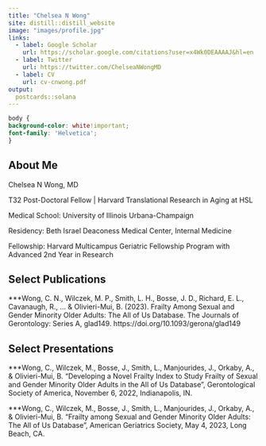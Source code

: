 ```yaml
---
title: "Chelsea N Wong"    
site: distill::distill_website
image: "images/profile.jpg"
links:
  - label: Google Scholar
    url: https://scholar.google.com/citations?user=x4Wk0DEAAAAJ&hl=en
  - label: Twitter
    url: https://twitter.com/ChelseaNWongMD
  - label: CV
    url: cv-cnwong.pdf
output:
  postcards::solana
---
```


```css

body {
background-color: white!important;
font-family: 'Helvetica';
}
```

## About Me

Chelsea N Wong, MD

T32 Post-Doctoral Fellow | Harvard Translational Research in Aging at HSL


Medical School: University of Illinois Urbana-Champaign

Residency: Beth Israel Deaconess Medical Center, Internal Medicine

Fellowship: Harvard Multicampus Geriatric Fellowship Program with Advanced 2nd Year in Research


## Select Publications

***Wong, C. N., Wilczek, M. P., Smith, L. H., Bosse, J. D., Richard, E. L., Cavanaugh, R., ... & Olivieri-Mui, B. (2023). Frailty Among Sexual and Gender Minority Older Adults: The All of Us Database. The Journals of Gerontology: Series A, glad149. https://doi.org/10.1093/gerona/glad149


## Select Presentations

***Wong, C., Wilczek, M., Bosse, J., Smith, L., Manjourides, J., Orkaby, A., & Olivieri-Mui, B. “Developing a Novel Frailty Index to Study Frailty of Sexual and Gender Minority Older Adults in the All of Us Database”, Gerontological Society of America, November 6, 2022, Indianapolis, IN.

***Wong, C., Wilczek, M., Bosse, J., Smith, L., Manjourides, J., Orkaby, A., & Olivieri-Mui, B. “Frailty among Sexual and Gender Minority Older Adults: The All of Us Database”, American Geriatrics Society, May 4,  2023, Long Beach, CA. 


